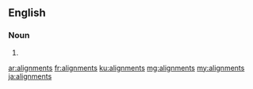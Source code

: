 ==English==

===Noun===
{{head|en|plural}}

# {{plural of|alignment|lang=en}}

[[ar:alignments]]
[[fr:alignments]]
[[ku:alignments]]
[[mg:alignments]]
[[my:alignments]]
[[ja:alignments]]